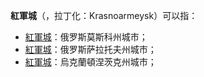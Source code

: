 '''紅軍城'''（{{lang-ru|Красноарме́йск}}，拉丁化：Krasnoarmeysk）可以指：

*[[紅軍城_(莫斯科州)|紅軍城]]：俄罗斯莫斯科州城市；
*[[紅軍城_(萨拉托夫州)|紅軍城]]：俄罗斯萨拉托夫州城市；
*[[紅軍城_(烏克蘭)|紅軍城]]：烏克蘭頓涅茨克州城市；

{{disambig|Cat=三字地名消歧义}}